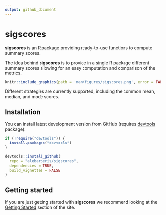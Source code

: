 ```yaml
---
output: github_document
---
```


<!-- README.md is generated from README.Rmd. Please edit the README.Rmd file -->

<!-- # ```{r, include = FALSE} -->
<!-- # knitr::opts_chunk$set( -->
<!-- #   collapse = TRUE, -->
<!-- #   comment = "#>", -->
<!-- #   # fig.path = "man/figures/README-", -->
<!-- #   fig.path = "articles/figures/", -->
<!-- #   # fig.path = "vignettes/figures/", -->
<!-- #   # fig.path = "man/figures/", -->
<!-- #   out.width = "100%" -->
<!-- # ) -->
<!-- # ``` -->

# sigscores
**sigscores** is an R package providing ready-to-use functions to compute summary scores.

The idea behind **sigscores** is to provide in a single R package different 
summary scores allowing for an easy computation and comparison of the metrics.


```r
knitr::include_graphics(path = 'man/figures/sigscores.png', error = FALSE)
```

Different strategies are currently supported, including the common mean, median, 
and mode scores.

<!-- badges: start -->
<!-- badges: end -->

## Installation

You can install latest development version from GitHub (requires [devtools](https://github.com/hadley/devtools) package):
  
  
```r
if (!require("devtools")) {
  install.packages("devtools")
}

devtools::install_github(
  repo = "alebarberis/sigscores", 
  dependencies = TRUE, 
  build_vignettes = FALSE
)
```


## Getting started
If you are just getting started with **sigscores** we recommend looking at the
[Getting Started](articles/sigscores.html) section of the site.
